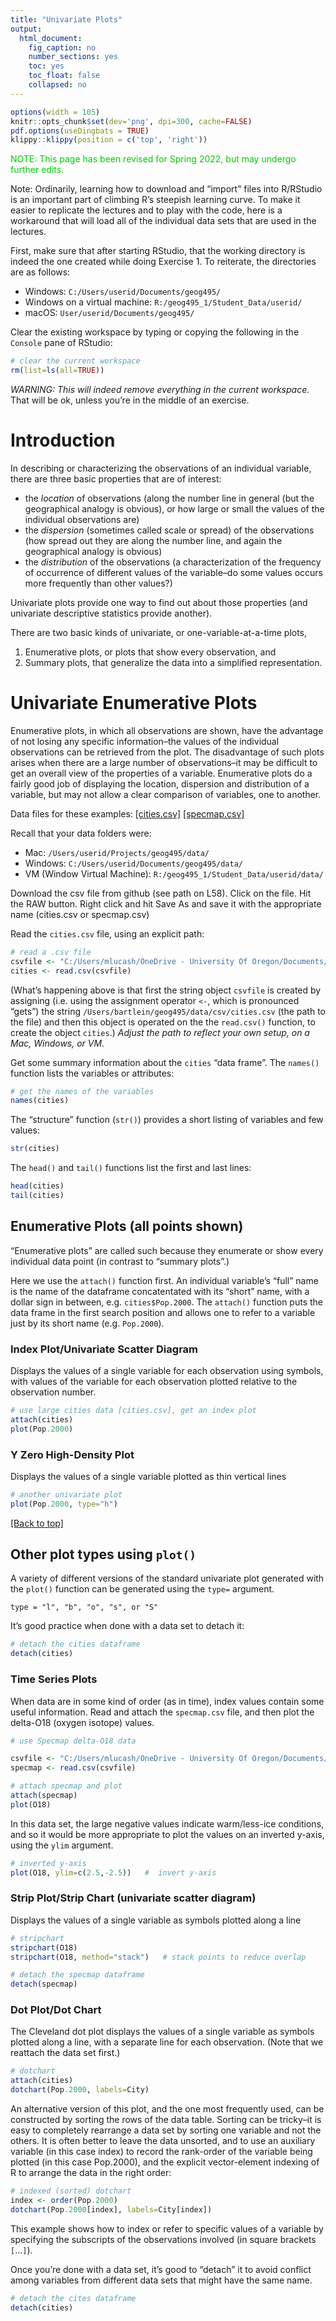 ```yaml
---
title: "Univariate Plots"
output: 
  html_document:
    fig_caption: no
    number_sections: yes
    toc: yes
    toc_float: false
    collapsed: no
---
```


```r
options(width = 105)
knitr::opts_chunk$set(dev='png', dpi=300, cache=FALSE)
pdf.options(useDingbats = TRUE)
klippy::klippy(position = c('top', 'right'))
```

<p><span style="color: #00cc00;">NOTE:  This page has been revised for Spring 2022, but may undergo further edits.</span></p>

Note:  Ordinarily, learning how to download and "import" files into R/RStudio is an important part of climbing R's steepish learning curve.  To make it easier to replicate the lectures and to play with the code, here is a workaround that will load all of the individual data sets that are used in the lectures.

First, make sure that after starting RStudio, that the working directory is indeed the one created while doing Exercise 1.  To reiterate, the directories are as follows:

- Windows:  `C:/Users/userid/Documents/geog495/`
- Windows on a virtual machine:  `R:/geog495_1/Student_Data/userid/`
- macOS:  `User/userid/Documents/geog495/`


Clear the existing workspace by typing or copying the following in the `Console` pane of RStudio:

```r
# clear the current workspace
rm(list=ls(all=TRUE))
```

*WARNING:  This will indeed remove everything in the current workspace.*  That will be ok, unless you're in the middle of an exercise.  

# Introduction #

In describing or characterizing the observations of an individual variable, there are three basic properties that are of interest:

- the *location* of observations (along the number line in general (but the geographical analogy is obvious), or how large or small the values of the individual observations are)
- the *dispersion* (sometimes called scale or spread) of the observations (how spread out they are along the number line, and again the geographical analogy is obvious)
-  the *distribution* of the observations (a characterization of the frequency of occurrence of different values of the variable--do some values occurs more frequently than other values?)

Univariate plots provide one way to find out about those properties (and univariate descriptive statistics provide another).

There are two basic kinds of univariate, or one-variable-at-a-time plots, 

1. Enumerative plots, or plots that show every observation, and
2. Summary plots, that generalize the data into a simplified representation.  

# Univariate Enumerative Plots #

Enumerative plots, in which all observations are shown, have the advantage of not losing any specific information--the values of the individual observations can be retrieved from the plot.  The disadvantage of such plots arises when there are a large number of observations--it may be difficult to get an overall view of the properties of a variable.  Enumerative plots do a fairly good job of displaying the location, dispersion and distribution of a variable, but may not allow a clear comparison of variables, one to another.

Data files for these examples:
[[cities.csv]](https://github.com/mslucash/GeogDataAnalysis/tree/main/data/csv/cities.csv)
[[specmap.csv]](https://github.com/mslucash/GeogDataAnalysis/tree/main/data/csv/specmap.csv)

Recall that your data folders were:

- Mac:  `/Users/userid/Projects/geog495/data/`
- Windows: `C:/Users/userid/Documents/geog495/data/`
- VM (Window Virtual Machine): `R:/geog495_1/Student_Data/userid/data/`

Download the csv file from github (see path on L58).
Click on the file. Hit the RAW button.
Right click and hit Save As and save it with the appropriate name (cities.csv or specmap.csv)

Read the `cities.csv` file, using an explicit path:

```r
# read a .csv file
csvfile <- "C:/Users/mlucash/OneDrive - University Of Oregon/Documents/GitHub/GeogDataAnalysis/data/csv/cities.csv"
cities <- read.csv(csvfile)
```

(What's happening above is that first the string object `csvfile` is created by assigning (i.e. using the assignment operator `<-`, which is pronounced "gets") the string `/Users/bartlein/geog495/data/csv/cities.csv` (the path to the file) and then this object is operated on the the `read.csv()` function, to create the object `cities`.)  *Adjust the path to reflect your own setup, on a Mac, Windows, or VM.*

Get some summary information about the `cities` "data frame".  The `names()` function lists the variables or attributes:

```r
# get the names of the variables
names(cities)
```

The "structure" function (`str()`) provides a short listing of variables and few values:

```r
str(cities)
```

The `head()` and `tail()` functions list the first and last lines:

```r
head(cities)
tail(cities)
```

## Enumerative Plots (all points shown) ##

"Enumerative plots" are called such because they enumerate or show every individual data point (in contrast to "summary plots".)

Here we use the `attach()` function first.  An individual variable's "full" name is the name of the dataframe concatentated with its "short" name, with a dollar sign in between, e.g. `cities$Pop.2000`.  The `attach()` function puts the data frame in the first search position and allows one to refer to a variable just by its short name (e.g. `Pop.2000`).

### Index Plot/Univariate Scatter Diagram ###

Displays the values of a single variable for each observation using symbols, with values of the variable for each observation plotted relative to the observation number.

```r
# use large cities data [cities.csv], get an index plot
attach(cities)
plot(Pop.2000)
```

### Y Zero High-Density Plot ###

Displays the values of a single variable plotted as thin vertical lines

```r
# another univariate plot
plot(Pop.2000, type="h")
```

[[Back to top]](lec02.html)

## Other plot types using `plot()` ##
 
A variety of different versions of the standard univariate plot generated with the `plot()` function can be generated using the `type=` argument.

`type = "l", "b", "o", "s", or "S"`

It's good practice when done with a data set to detach it:

```r
# detach the cities dataframe
detach(cities)
```

### Time Series Plots ###

When data are in some kind of order (as in time), index values contain some useful information.  Read and attach the `specmap.csv` file, and then plot the delta-O18 (oxygen isotope) values.  

```r
# use Specmap delta-O18 data

csvfile <- "C:/Users/mlucash/OneDrive - University Of Oregon/Documents/GitHub/GeogDataAnalysis/data/csv/specmap.csv"
specmap <- read.csv(csvfile)
```

```r
# attach specmap and plot
attach(specmap)
plot(O18)
```

In this data set, the large negative values indicate warm/less-ice conditions, and so it would be more appropriate to plot the values on an inverted y-axis, using the `ylim` argument.
```r
# inverted y-axis 
plot(O18, ylim=c(2.5,-2.5))   #  invert y-axis
```

### Strip Plot/Strip Chart (univariate scatter diagram) ###

Displays the values of a single variable as symbols plotted along a line

```r
# stripchart
stripchart(O18)
stripchart(O18, method="stack")   # stack points to reduce overlap
```

```r
# detach the specmap dataframe
detach(specmap)                   
```

### Dot Plot/Dot Chart ###

The Cleveland dot plot displays the values of a single variable as symbols plotted along a line, with a separate line for each observation.  (Note that we reattach the data set first.)

```r
# dotchart 
attach(cities)
dotchart(Pop.2000, labels=City)
```

An alternative version of this plot, and the one most frequently used, can be constructed by sorting the rows of the data table.  Sorting can be tricky--it is easy to completely rearrange a data set by sorting one variable and not the others.  It is often better to leave the data unsorted, and to use an auxiliary variable (in this case index) to record the rank-order of the variable being plotted (in this case Pop.2000), and the explicit vector-element indexing of R to arrange the data in the right order:

```r
# indexed (sorted) dotchart
index <- order(Pop.2000)
dotchart(Pop.2000[index], labels=City[index])
```

This example shows how to index or refer to specific values of a variable by specifying the subscripts of the observations involved (in square brackets `[`...`]`).

Once you're done with a data set, it's good to "detach" it to avoid conflict among variables from different data sets that might have the same name.

```r
# detach the cites dataframe
detach(cities)
```
